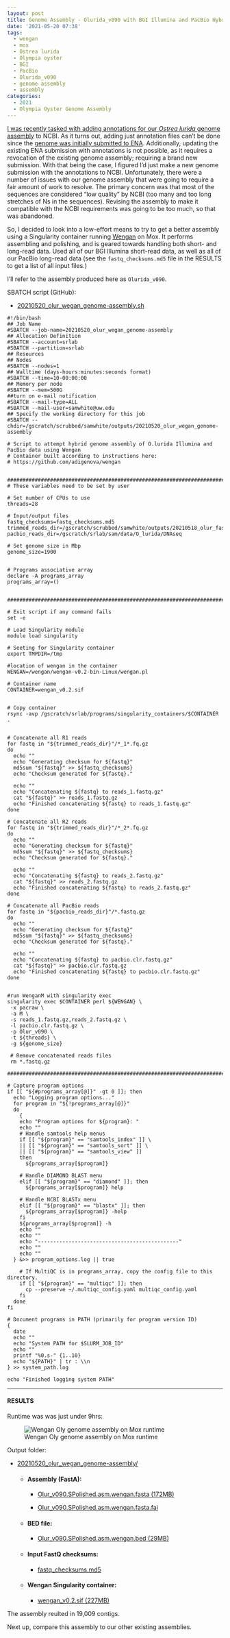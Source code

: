 ```yaml
---
layout: post
title: Genome Assembly - Olurida_v090 with BGI Illumina and PacBio Hybrid Using Wengan on Mox
date: '2021-05-20 07:38'
tags: 
  - wengan
  - mox
  - Ostrea lurida
  - Olympia oyster
  - BGI
  - PacBio
  - Olurida_v090
  - genome assembly
  - assembly
categories: 
  - 2021
  - Olympia Oyster Genome Assembly
---
```

[I was recently tasked with adding annotations for our _Ostrea lurida_ genome assembly](https://github.com/RobertsLab/resources/issues/1159) to NCBI. As it turns out, adding just annotation files can't be done since the [genome was initially submitted to ENA](https://robertslab.github.io/sams-notebook/2020/07/08/ENA-Submission-Ostrea-lurida-draft-genome-Olurida_v081.fa.html). Additionally, updating the existing ENA submission with annotations is not possible, as it requires a revocation of the existing genome assembly; requiring a brand new submission. With that being the case, I figured I'd just make a new genome submission with the annotations to NCBI. Unfortunately, there were a number of issues with our genome assembly that were going to require a fair amount of work to resolve. The primary concern was that most of the sequences are considered "low quality" by NCBI (too many and too long stretches of Ns in the sequences). Revising the assembly to make it compatible with the NCBI requirements was going to be too much, so that was abandoned.

So, I decided to look into a low-effort means to try to get a better assembly using a Singularity container running [Wengan](https://github.com/adigenova/wengan) on Mox. It performs assembling and polishing, and is geared towards handling both short- and long-read data. Used all of our BGI Illumina short-read data, as well as all of our PacBio long-read data (see the `fastq_checksums.md5` file in the RESULTS to get a list of all input files.)

I'll refer to the assembly produced here as `Olurida_v090`.


SBATCH script (GitHub):

- [20210520_olur_wegan_genome-assembly.sh](https://github.com/RobertsLab/sams-notebook/blob/master/sbatch_scripts/20210520_olur_wegan_genome-assembly.sh)

```shell
#!/bin/bash
## Job Name
#SBATCH --job-name=20210520_olur_wegan_genome-assembly
## Allocation Definition
#SBATCH --account=srlab
#SBATCH --partition=srlab
## Resources
## Nodes
#SBATCH --nodes=1
## Walltime (days-hours:minutes:seconds format)
#SBATCH --time=10-00:00:00
## Memory per node
#SBATCH --mem=500G
##turn on e-mail notification
#SBATCH --mail-type=ALL
#SBATCH --mail-user=samwhite@uw.edu
## Specify the working directory for this job
#SBATCH --chdir=/gscratch/scrubbed/samwhite/outputs/20210520_olur_wegan_genome-assembly

# Script to attempt hybrid genome assembly of O.lurida Illumina and PacBio data using Wengan
# Container built according to instructions here:
# https://github.com/adigenova/wengan


###################################################################################
# These variables need to be set by user

# Set number of CPUs to use
threads=28

# Input/output files
fastq_checksums=fastq_checksums.md5
trimmed_reads_dir=/gscratch/scrubbed/samwhite/outputs/20210518_olur_fastp_bgi
pacbio_reads_dir=/gscratch/srlab/sam/data/O_lurida/DNAseq

# Set genome size in Mbp
genome_size=1900


# Programs associative array
declare -A programs_array
programs_array=()


###################################################################################

# Exit script if any command fails
set -e

# Load Singularity module
module load singularity

# Seeting for Singularity container
export TMPDIR=/tmp

#location of wengan in the container
WENGAN=/wengan/wengan-v0.2-bin-Linux/wengan.pl

# Container name
CONTAINER=wengan_v0.2.sif


# Copy container
rsync -avp /gscratch/srlab/programs/singularity_containers/$CONTAINER .


# Concatenate all R1 reads
for fastq in "${trimmed_reads_dir}"/*_1*.fq.gz
do
  echo ""
  echo "Generating checksum for ${fastq}"
  md5sum "${fastq}" >> ${fastq_checksums}
  echo "Checksum generated for ${fastq}."

  echo ""
  echo "Concatenating ${fastq} to reads_1.fastq.gz"
  cat "${fastq}" >> reads_1.fastq.gz
  echo "Finished concatenating ${fastq} to reads_1.fastq.gz"
done

# Concatenate all R2 reads
for fastq in "${trimmed_reads_dir}"/*_2*.fq.gz
do
  echo ""
  echo "Generating checksum for ${fastq}"
  md5sum "${fastq}" >> ${fastq_checksums}
  echo "Checksum generated for ${fastq}."

  echo ""
  echo "Concatenating ${fastq} to reads_2.fastq.gz"
  cat "${fastq}" >> reads_2.fastq.gz
  echo "Finished concatenating ${fastq} to reads_2.fastq.gz"
done

# Concatenate all PacBio reads
for fastq in "${pacbio_reads_dir}"/*.fastq.gz
do
  echo ""
  echo "Generating checksum for ${fastq}"
  md5sum "${fastq}" >> ${fastq_checksums}
  echo "Checksum generated for ${fastq}."

  echo ""
  echo "Concatenating ${fastq} to pacbio.clr.fastq.gz"
  cat "${fastq}" >> pacbio.clr.fastq.gz
  echo "Finished concatenating ${fastq} to pacbio.clr.fastq.gz"
done


#run WenganM with singularity exec
singularity exec $CONTAINER perl ${WENGAN} \
 -x pacraw \
 -a M \
 -s reads_1.fastq.gz,reads_2.fastq.gz \
 -l pacbio.clr.fastq.gz \
 -p Olur_v090 \
 -t ${threads} \
 -g ${genome_size}

 # Remove concatenated reads files
 rm *.fastq.gz

###################################################################################

# Capture program options
if [[ "${#programs_array[@]}" -gt 0 ]]; then
  echo "Logging program options..."
  for program in "${!programs_array[@]}"
  do
    {
    echo "Program options for ${program}: "
    echo ""
    # Handle samtools help menus
    if [[ "${program}" == "samtools_index" ]] \
    || [[ "${program}" == "samtools_sort" ]] \
    || [[ "${program}" == "samtools_view" ]]
    then
      ${programs_array[$program]}

    # Handle DIAMOND BLAST menu
    elif [[ "${program}" == "diamond" ]]; then
      ${programs_array[$program]} help

    # Handle NCBI BLASTx menu
    elif [[ "${program}" == "blastx" ]]; then
      ${programs_array[$program]} -help
    fi
    ${programs_array[$program]} -h
    echo ""
    echo ""
    echo "----------------------------------------------"
    echo ""
    echo ""
  } &>> program_options.log || true

    # If MultiQC is in programs_array, copy the config file to this directory.
    if [[ "${program}" == "multiqc" ]]; then
      cp --preserve ~/.multiqc_config.yaml multiqc_config.yaml
    fi
  done
fi

# Document programs in PATH (primarily for program version ID)
{
  date
  echo ""
  echo "System PATH for $SLURM_JOB_ID"
  echo ""
  printf "%0.s-" {1..10}
  echo "${PATH}" | tr : \\n
} >> system_path.log

echo "Finished logging system PATH"
```

---

#### RESULTS

Runtime was was just under 9hrs:

![Wengan Oly genome assembly on Mox runtime](https://github.com/RobertsLab/sams-notebook/blob/master/images/screencaps/20210520_olur_wegan_genome-assembly_runtime.png?raw=true)

Output folder:

- [20210520_olur_wegan_genome-assembly/](https://gannet.fish.washington.edu/Atumefaciens/20210520_olur_wegan_genome-assembly/)

  - #### Assembly (FastA):

    - [Olur_v090.SPolished.asm.wengan.fasta (172MB)](https://gannet.fish.washington.edu/Atumefaciens/20210520_olur_wegan_genome-assembly/Olur_v090.SPolished.asm.wengan.fasta)

    - [Olur_v090.SPolished.asm.wengan.fasta.fai](https://gannet.fish.washington.edu/Atumefaciens/20210520_olur_wegan_genome-assembly/Olur_v090.SPolished.asm.wengan.fasta.fai)

  - #### BED file:

    - [Olur_v090.SPolished.asm.wengan.bed (29MB)](https://gannet.fish.washington.edu/Atumefaciens/20210520_olur_wegan_genome-assembly/Olur_v090.SPolished.asm.wengan.bed)

  - #### Input FastQ checksums:

    - [fastq_checksums.md5](https://gannet.fish.washington.edu/Atumefaciens/20210520_olur_wegan_genome-assembly/fastq_checksums.md5)

  - #### Wengan Singularity container:

    - [wengan_v0.2.sif (227MB)](https://gannet.fish.washington.edu/Atumefaciens/20210520_olur_wegan_genome-assembly/wengan_v0.2.sif)


The assembly reulted in 19,009 contigs.

Next up, compare this assembly to our other existing assemblies.